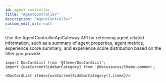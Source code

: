 ```yaml
---
id: agent-controller
title: "AgentController"
description: "AgentController"
custom_edit_url: null
---
```




Use the AgentControllerApiGateway API for retrieving agent related information, such as a summary of agent properties, agent metrics, experience score summary, and experience score distribution based on the filter you provide.




```mdx-code-block
import DocCardList from '@theme/DocCardList';
import {useCurrentSidebarCategory} from '@docusaurus/theme-common';

<DocCardList items={useCurrentSidebarCategory().items}/>
```
      